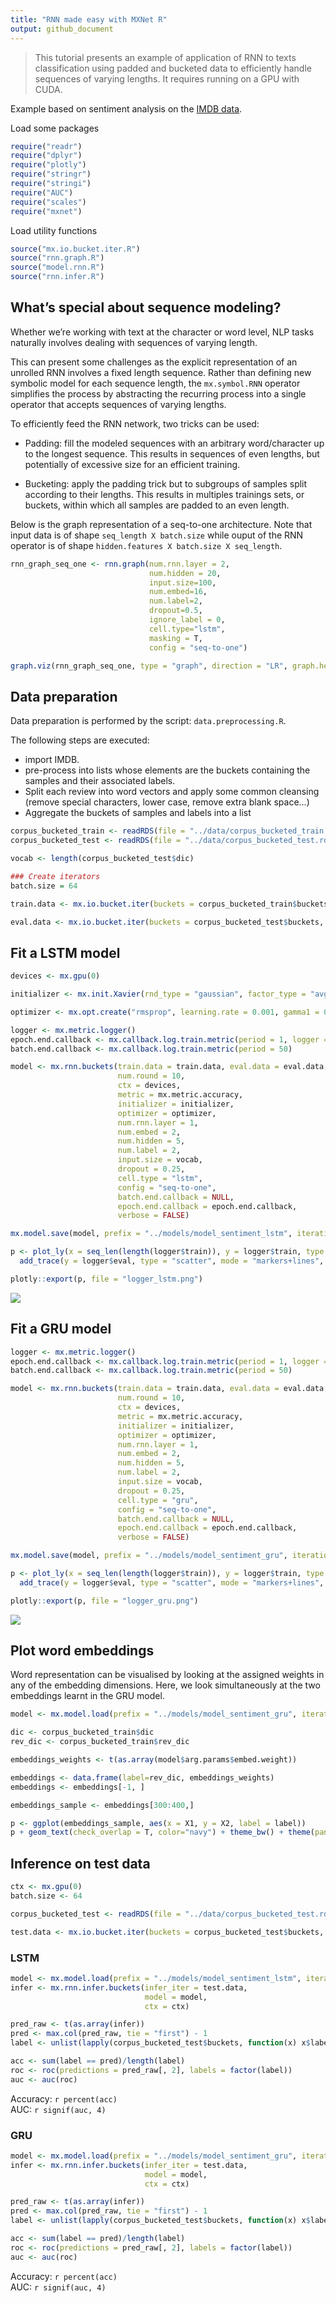 ```yaml
---
title: "RNN made easy with MXNet R"
output: github_document
---
```


> This tutorial presents an example of application of RNN to texts classification using padded and bucketed data to efficiently handle sequences of varying lengths. It requires running on a GPU with CUDA. 

Example based on sentiment analysis on the [IMDB data](http://ai.stanford.edu/~amaas/data/sentiment/).

Load some packages

```r
require("readr")
require("dplyr")
require("plotly")
require("stringr")
require("stringi")
require("AUC")
require("scales")
require("mxnet")
```

Load utility functions

```r
source("mx.io.bucket.iter.R")
source("rnn.graph.R")
source("model.rnn.R")
source("rnn.infer.R")
```

## What's special about sequence modeling?

Whether we're working with text at the character or word level, NLP tasks naturally involves dealing with sequences of varying length. 

This can present some challenges as the explicit representation of an unrolled RNN involves a fixed length sequence. Rather than defining new symbolic model for each sequence length, the `mx.symbol.RNN` operator simplifies the process by abstracting the recurring process into a single operator that accepts sequences of varying lengths.

To efficiently feed the RNN network, two tricks can be used: 

- Padding: fill the modeled sequences with an arbitrary word/character up to the longest sequence. This results in sequences of even lengths, but potentially of excessive size for an efficient training. 

- Bucketing: apply the padding trick but to subgroups of samples split according to their lengths. This results in multiples trainings sets, or buckets, within which all samples are padded to an even length. 

Below is the graph representation of a seq-to-one architecture. Note that input data is of shape `seq_length X batch.size` while ouput of the RNN operator is of shape `hidden.features X batch.size X seq_length`. 


```r

rnn_graph_seq_one <- rnn.graph(num.rnn.layer = 2, 
                               num.hidden = 20,
                               input.size=100,
                               num.embed=16, 
                               num.label=2,
                               dropout=0.5, 
                               ignore_label = 0,
                               cell.type="lstm",
                               masking = T,
                               config = "seq-to-one")

graph.viz(rnn_graph_seq_one, type = "graph", direction = "LR", graph.height.px = 50, graph.width.px = 800, shape=c(5, 64))

```

## Data preparation

Data preparation is performed by the script: `data.preprocessing.R`. 

The following steps are executed: 

- import IMDB.
- pre-process into lists whose elements are the buckets containing the samples and their associated labels. 
- Split each review into word vectors and apply some common cleansing (remove special characters, lower case, remove extra blank space...) 
- Aggregate the buckets of samples and labels into a list


```r

corpus_bucketed_train <- readRDS(file = "../data/corpus_bucketed_train.rds")
corpus_bucketed_test <- readRDS(file = "../data/corpus_bucketed_test.rds")

vocab <- length(corpus_bucketed_test$dic)

### Create iterators
batch.size = 64

train.data <- mx.io.bucket.iter(buckets = corpus_bucketed_train$buckets, batch.size = batch.size, data.mask.element = 0, shuffle = TRUE)

eval.data <- mx.io.bucket.iter(buckets = corpus_bucketed_test$buckets, batch.size = batch.size, data.mask.element = 0, shuffle = FALSE)

```


## Fit a LSTM model

```r
devices <- mx.gpu(0)

initializer <- mx.init.Xavier(rnd_type = "gaussian", factor_type = "avg", magnitude = 2.5)

optimizer <- mx.opt.create("rmsprop", learning.rate = 0.001, gamma1 = 0.95, gamma2 = 0.9, wd = 1e-4, clip_gradient=NULL, rescale.grad=1/batch.size)

logger <- mx.metric.logger()
epoch.end.callback <- mx.callback.log.train.metric(period = 1, logger = logger)
batch.end.callback <- mx.callback.log.train.metric(period = 50)

model <- mx.rnn.buckets(train.data = train.data, eval.data = eval.data,
                        num.round = 10, 
                        ctx = devices, 
                        metric = mx.metric.accuracy, 
                        initializer = initializer, 
                        optimizer = optimizer, 
                        num.rnn.layer = 1, 
                        num.embed = 2, 
                        num.hidden = 5, 
                        num.label = 2, 
                        input.size = vocab, 
                        dropout = 0.25,
                        cell.type = "lstm", 
                        config = "seq-to-one", 
                        batch.end.callback = NULL, 
                        epoch.end.callback = epoch.end.callback,
                        verbose = FALSE)

mx.model.save(model, prefix = "../models/model_sentiment_lstm", iteration = 10)

p <- plot_ly(x = seq_len(length(logger$train)), y = logger$train, type = "scatter", mode = "markers+lines", name = "train") %>% 
  add_trace(y = logger$eval, type = "scatter", mode = "markers+lines", name = "eval")

plotly::export(p, file = "logger_lstm.png")
```

![](logger_lstm.png)

## Fit a GRU model

```r
logger <- mx.metric.logger()
epoch.end.callback <- mx.callback.log.train.metric(period = 1, logger = logger)
batch.end.callback <- mx.callback.log.train.metric(period = 50)

model <- mx.rnn.buckets(train.data = train.data, eval.data = eval.data,
                        num.round = 10, 
                        ctx = devices, 
                        metric = mx.metric.accuracy, 
                        initializer = initializer, 
                        optimizer = optimizer, 
                        num.rnn.layer = 1, 
                        num.embed = 2, 
                        num.hidden = 5, 
                        num.label = 2, 
                        input.size = vocab, 
                        dropout = 0.25,
                        cell.type = "gru", 
                        config = "seq-to-one", 
                        batch.end.callback = NULL, 
                        epoch.end.callback = epoch.end.callback,
                        verbose = FALSE)

mx.model.save(model, prefix = "../models/model_sentiment_gru", iteration = 10)

p <- plot_ly(x = seq_len(length(logger$train)), y = logger$train, type = "scatter", mode = "markers+lines", name = "train") %>% 
  add_trace(y = logger$eval, type = "scatter", mode = "markers+lines", name = "eval")

plotly::export(p, file = "logger_gru.png")
```

![](logger_gru.png)


## Plot word embeddings

Word representation can be visualised by looking at the assigned weights in any of the embedding dimensions. Here, we look simultaneously at the two embeddings learnt in the GRU model. 

```r
model <- mx.model.load(prefix = "../models/model_sentiment_gru", iteration = 10)

dic <- corpus_bucketed_train$dic
rev_dic <- corpus_bucketed_train$rev_dic

embeddings_weights <- t(as.array(model$arg.params$embed.weight))

embeddings <- data.frame(label=rev_dic, embeddings_weights)
embeddings <- embeddings[-1, ]

embeddings_sample <- embeddings[300:400,]

p <- ggplot(embeddings_sample, aes(x = X1, y = X2, label = label))
p + geom_text(check_overlap = T, color="navy") + theme_bw() + theme(panel.grid=element_blank())
```

## Inference on test data

```r
ctx <- mx.gpu(0)
batch.size <- 64

corpus_bucketed_test <- readRDS(file = "../data/corpus_bucketed_test.rds")

test.data <- mx.io.bucket.iter(buckets = corpus_bucketed_test$buckets, batch.size = batch.size, data.mask.element = 0, shuffle = FALSE)
```


### LSTM

```r
model <- mx.model.load(prefix = "../models/model_sentiment_lstm", iteration = 10)
infer <- mx.rnn.infer.buckets(infer_iter = test.data, 
                              model = model,
                              ctx = ctx)

pred_raw <- t(as.array(infer))
pred <- max.col(pred_raw, tie = "first") - 1
label <- unlist(lapply(corpus_bucketed_test$buckets, function(x) x$label))

acc <- sum(label == pred)/length(label)
roc <- roc(predictions = pred_raw[, 2], labels = factor(label))
auc <- auc(roc)

```

Accuracy: `r percent(acc)`  
AUC: `r signif(auc, 4)` 


### GRU

```r
model <- mx.model.load(prefix = "../models/model_sentiment_gru", iteration = 10)
infer <- mx.rnn.infer.buckets(infer_iter = test.data, 
                              model = model,
                              ctx = ctx)

pred_raw <- t(as.array(infer))
pred <- max.col(pred_raw, tie = "first") - 1
label <- unlist(lapply(corpus_bucketed_test$buckets, function(x) x$label))

acc <- sum(label == pred)/length(label)
roc <- roc(predictions = pred_raw[, 2], labels = factor(label))
auc <- auc(roc)

```

Accuracy: `r percent(acc)`  
AUC: `r signif(auc, 4)`

